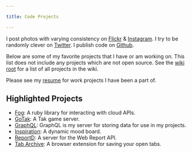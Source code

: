 ```yaml
---

title: Code Projects

---
```


I post photos with varying consistency on [Flickr](https://www.flickr.com/photos/icco/) & [Instagram](https://www.instagram.com/probablynatwelch/). I try to be randomly clever on [Twitter](https://twitter.com/icco). I publish code on [Github](https://github.com/icco).

Below are some of my favorite projects that I have or am working on. This list does not include any projects which are not open source. See the [wiki root](/wiki) for a list of all projects in the wiki.

Please see my [resume](https://resume.natwelch.com/) for work projects I have been a part of.

## Highlighted Projects

 - [Fog](/wiki/projects/fog): A ruby library for interacting with cloud APIs.
 - [GoTak](/wiki/projects/gotak): A Tak game server.
 - [GraphQL](/wiki/projects/graphql): GraphQL is my server for storing data for use in my projects.
 - [Inspiration](/wiki/projects/inspiration): A dynamic mood board.
 - [ReportD](/wiki/projects/reportd): A server for the Web Report API.
 - [Tab Archive](/wiki/projects/tabs): A browser extension for saving your open tabs.

